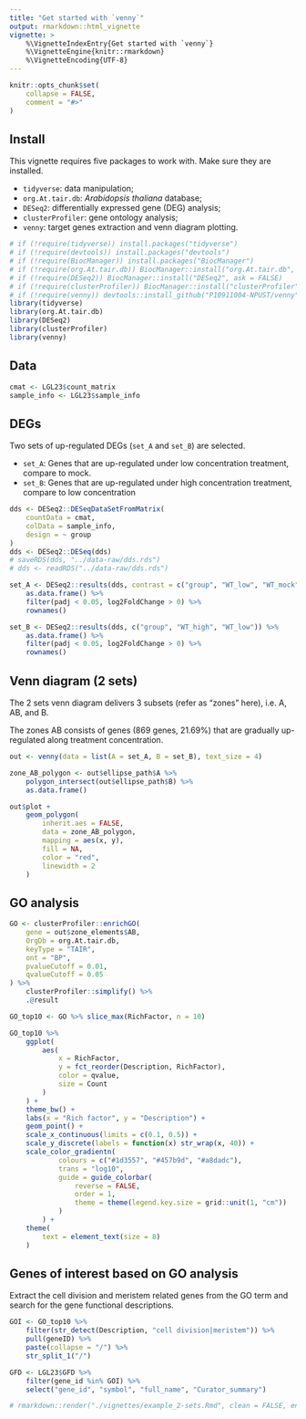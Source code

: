 ```yaml
---
title: "Get started with `venny`"
output: rmarkdown::html_vignette
vignette: >
    %\VignetteIndexEntry{Get started with `venny`}
    %\VignetteEngine{knitr::rmarkdown}
    %\VignetteEncoding{UTF-8}
---
```

  
```r
knitr::opts_chunk$set(
    collapse = FALSE,
    comment = "#>"
)
```

## Install

This vignette requires five packages to work with. Make sure they are installed.

- `tidyverse`: data manipulation;
- `org.At.tair.db`: *Arabidopsis thaliana* database;
- `DESeq2`: differentially expressed gene (DEG) analysis;
- `clusterProfiler`: gene ontology analysis;
- `venny`: target genes extraction and venn diagram plotting.

```r
# if (!require(tidyverse)) install.packages("tidyverse")
# if (!require(devtools)) install.packages("devtools")
# if (!require(BiocManager)) install.packages("BiocManager")
# if (!require(org.At.tair.db)) BiocManager::install("org.At.tair.db", ask = FALSE)
# if (!require(DESeq2)) BiocManager::install("DESeq2", ask = FALSE)
# if (!require(clusterProfiler)) BiocManager::install("clusterProfiler", ask = FALSE)
# if (!require(venny)) devtools::install_github("P10911004-NPUST/venny")
library(tidyverse)
library(org.At.tair.db)
library(DESeq2)
library(clusterProfiler)
library(venny)
```

## Data

```r
cmat <- LGL23$count_matrix
sample_info <- LGL23$sample_info
```

## DEGs

Two sets of up-regulated DEGs (`set_A` and `set_B`) are selected.

- `set_A`: Genes that are up-regulated under low concentration treatment, compare to mock.
- `set_B`: Genes that are up-regulated under high concentration treatment, compare to low concentration

```r
dds <- DESeq2::DESeqDataSetFromMatrix(
    countData = cmat,
    colData = sample_info,
    design = ~ group
)
dds <- DESeq2::DESeq(dds)
# saveRDS(dds, "../data-raw/dds.rds")
# dds <- readRDS("../data-raw/dds.rds")

set_A <- DESeq2::results(dds, contrast = c("group", "WT_low", "WT_mock")) %>%
    as.data.frame() %>%
    filter(padj < 0.05, log2FoldChange > 0) %>%
    rownames()

set_B <- DESeq2::results(dds, c("group", "WT_high", "WT_low")) %>%
    as.data.frame() %>%
    filter(padj < 0.05, log2FoldChange > 0) %>%
    rownames()
```

## Venn diagram (2 sets)

The 2 sets venn diagram delivers 3 subsets (refer as "zones" here), i.e. A, AB, and B.

The zones AB consists of genes (869 genes, 21.69%) that are gradually up-regulated along treatment concentration.

```r
out <- venny(data = list(A = set_A, B = set_B), text_size = 4)

zone_AB_polygon <- out$ellipse_path$A %>%
    polygon_intersect(out$ellipse_path$B) %>%
    as.data.frame()

out$plot +
    geom_polygon(
        inherit.aes = FALSE,
        data = zone_AB_polygon,
        mapping = aes(x, y),
        fill = NA,
        color = "red",
        linewidth = 2
    )
```

## GO analysis

```r
GO <- clusterProfiler::enrichGO(
    gene = out$zone_elements$AB,
    OrgDb = org.At.tair.db,
    keyType = "TAIR",
    ont = "BP",
    pvalueCutoff = 0.01,
    qvalueCutoff = 0.05
) %>% 
    clusterProfiler::simplify() %>% 
    .@result

GO_top10 <- GO %>% slice_max(RichFactor, n = 10)

GO_top10 %>% 
    ggplot(
        aes(
            x = RichFactor, 
            y = fct_reorder(Description, RichFactor), 
            color = qvalue, 
            size = Count
        )
    ) +
    theme_bw() +
    labs(x = "Rich factor", y = "Description") +
    geom_point() +
    scale_x_continuous(limits = c(0.1, 0.5)) +
    scale_y_discrete(labels = function(x) str_wrap(x, 40)) +
    scale_color_gradientn(
            colours = c("#1d3557", "#457b9d", "#a8dadc"),
            trans = "log10",
            guide = guide_colorbar(
                reverse = FALSE,
                order = 1,
                theme = theme(legend.key.size = grid::unit(1, "cm"))
            )
        ) +
    theme(
        text = element_text(size = 8)
    )
```

## Genes of interest based on GO analysis

Extract the cell division and meristem related genes from the GO term and search for the gene functional descriptions.

```r
GOI <- GO_top10 %>% 
    filter(str_detect(Description, "cell division|meristem")) %>% 
    pull(geneID) %>% 
    paste(collapse = "/") %>% 
    str_split_1("/")

GFD <- LGL23$GFD %>% 
    filter(gene_id %in% GOI) %>% 
    select("gene_id", "symbol", "full_name", "Curator_summary")


```




```r
# rmarkdown::render("./vignettes/example_2-sets.Rmd", clean = FALSE, envir = new.env(), quiet = FALSE)
```

